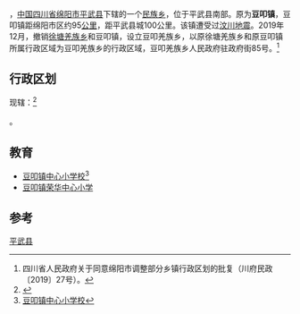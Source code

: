 {{中国乡级行政区|51/07/27/105/000
| 行政区全称 =豆叩镇
| 景观照片文件名 = 
| 景观照片描述 = 
| 汉语拼音 = 
| 通用拼音 = 
| 注音符號 = 
| 其它标音类型1 = 
| 其它标音1 = 
| 其它标音类型2 = 
| 其它标音2 = 
| 其它语言类型1 = 
| 其它语言地名1 = 
| 其它语言类型2 = 
| 其它语言地名2 = 
| 上级行政区 = [[四川省|四川省]][[绵阳市|绵阳市]][[平武县|平武县]]
| 行政区类别 = [[镇|镇]]
| 地理坐标 = 
| 总面积 = 
| 户籍人口 = 
| 户籍人口年份 = 
| 常住人口 = 
| 常住人口年份 = 
| 人口密度 = 
| 行政区划 = 
| 官方网站 = 
| 政府驻地 = 
| 邮政编码 = 
| 毗邻行政区 = 
| 位置图文件名 = 
| 位置图描述 = 
}}
'''{{PAGENAMEBASE}}'''，[[中国|中国]][[四川省|四川省]][[绵阳市|绵阳市]][[平武县|平武县]]下辖的一个[[民族乡|民族乡]]，位于平武县南部。原为'''豆叩镇'''，豆叩镇距绵阳市区约95[[公里|公里]]，距平武县城100公里。该镇遭受过[[汶川地震|汶川地震]]。2019年12月，撤销[[徐塘羌族乡|徐塘羌族乡]]和豆叩镇，设立豆叩羌族乡，以原徐塘羌族乡和原豆叩镇所属行政区域为豆叩羌族乡的行政区域，豆叩羌族乡人民政府驻政府街85号。<ref>四川省人民政府关于同意绵阳市调整部分乡镇行政区划的批复（川府民政〔2019〕27号）。</ref>

==行政区划==
现辖：<ref>{{PRC admin/ref sgc|51/07/27/105/000}}</ref>

{{PRC admin/children|51/07/27/105/000}}。

==教育==
* [[豆叩镇中心小学校|豆叩镇中心小学校]]<ref>[http://www.duoduo.cn/directory/14714 豆叩镇中心小学校]{{dead link|date=2018年4月 |bot=InternetArchiveBot |fix-attempted=yes }}</ref>
* [[豆叩镇荣华中心小学|豆叩镇荣华中心小学]]

==参考==
{{reflist}}

{{PRC admin/navcat|51/07/27/105/000}}
[[Category:羌族乡|平武县]]